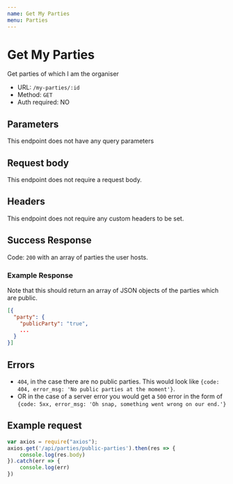 ```yaml
---
name: Get My Parties
menu: Parties
---
```


# Get My Parties
Get parties of which I am the organiser
- URL: `/my-parties/:id`
- Method: `GET`
- Auth required: NO

## Parameters
This endpoint does not have any query parameters

## Request body
This endpoint does not require a request body.

## Headers  
This endpoint does not require any custom headers to be set.

## Success Response
Code: `200` with an array of parties the user hosts.
### Example Response
Note that this should return an array of JSON objects of the parties which are public.
```json
[{
  "party": {
    "publicParty": "true",
    ...
  }
}]
```

## Errors
- `404`, in the case there are no public parties. This would look like `{code: 404, error_msg: 'No public parties at the moment'}`.
- OR in the case of a server error you would get a `500` error in the form of `{code: 5xx, error_msg: 'Oh snap, something went wrong on our end.'}`

## Example request
```js
var axios = require("axios");
axios.get('/api/parties/public-parties').then(res => {
    console.log(res.body)
}).catch(err => {
    console.log(err)
})
```